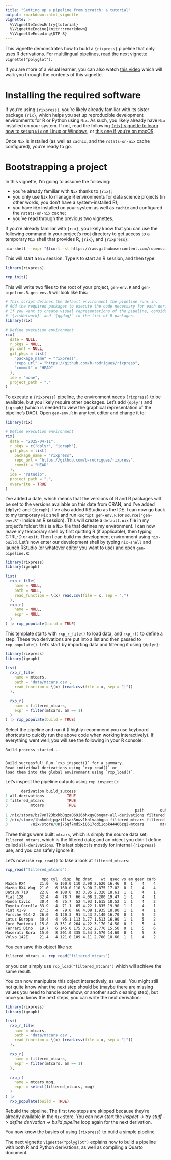 ```yaml
---
title: "Setting up a pipeline from scratch: a tutorial"
output: rmarkdown::html_vignette
vignette: >
  %\VignetteIndexEntry{tutorial}
  %\VignetteEngine{knitr::rmarkdown}
  %\VignetteEncoding{UTF-8}
---
```


This vignette demonstrates how to build a `{rixpress}` pipeline that only uses R
derivations. For multilingual pipelines, read the next vignette
`vignette("polyglot")`.

If you are more of a visual learner, you can also watch [this video](https://www.youtube.com/watch?v=IXKd5ySzzSU) which
will walk you through the contents of this vignette.

# Installing the required software

If you're using `{rixpress}`, you're likely already familiar with its sister
package `{rix}`, which helps you set up reproducible development environments
for R or Python using `Nix`. As such, you likely already have `Nix` installed on your
system. If not, read the following [`{rix}` vignette to learn
how to set up `Nix` on Linux or
Windows](https://docs.ropensci.org/rix/articles/b1-setting-up-and-using-rix-on-linux-and-windows.html),
or [this one if you're on macOS](https://docs.ropensci.org/rix/articles/b2-setting-up-and-using-rix-on-macos.html).

Once `Nix` is installed (as well as `cachix`, and the `rstats-on-nix` cache
configured), you're ready to go.

# Bootstrapping a project

In this vignette, I'm going to assume the following:

- you're already familiar with `Nix` thanks to `{rix}`;
- you only use `Nix` to manage R environments for data science projects (in other
  words, you don't have a system-installed R);
- you have `Nix` installed on your system as well as `cachix` and configured the
  `rstats-on-nix` cache;
- you've read through the previous two vignettes.

If you're already familiar with `{rix}`, you likely know that you can use the
following command in your project's root directory to get access to a temporary
`Nix` shell that provides R, `{rix}`, and `{rixpress}`:

```bash
nix-shell --expr "$(curl -sl https://raw.githubusercontent.com/ropensci/rix/main/inst/extdata/default.nix)"
```

This will start a `Nix` session. Type `R` to start an R session, and then type:

```r
library(rixpress)

rxp_init()
```

This will write two files to the root of your project, `gen-env.R` and
`gen-pipeline.R`. `gen-env.R` will look like this:

```r
# This script defines the default environment the pipeline runs in.
# Add the required packages to execute the code necessary for each derivation.
# If you want to create visual representations of the pipeline, consider adding
# `{visNetwork}` and `{ggdag}` to the list of R packages.
library(rix)

# Define execution environment
rix(
  date = NULL,
  r_pkgs = NULL,
  py_conf = NULL,
  git_pkgs = list(
    "package_name" = "rixpress",
    "repo_url" = "https://github.com/b-rodrigues/rixpress",
    "commit" = "HEAD"
  ),
  ide = "none",
  project_path = "."
)
```

To execute a `{rixpress}` pipeline, the environment needs `{rixpress}` to be
available, but you likely require other packages. Let's add `{dplyr}` and
`{igraph}` (which is needed to view the graphical representation of the
pipeline's DAG). Open `gen-env.R` in any text editor and change it to:

```r
library(rix)

# Define execution environment
rix(
  date = "2025-04-11",
  r_pkgs = c("dplyr", "igraph"),
  git_pkgs = list(
    package_name = "rixpress",
    repo_url = "https://github.com/b-rodrigues/rixpress",
    commit = "HEAD"
  ),
  ide = "rstudio",
  project_path = ".",
  overwrite = TRUE
)
```

I've added a date, which means that the versions of R and R packages will be set
to the versions available on this date from CRAN, and I've added `{dplyr}` and
`{igraph}`. I've also added RStudio as the IDE. I can now go back to my
temporary `Nix` shell and run `Rscript gen-env.R` (or `source("gen-env.R")`
inside an R session). This will create a `default.nix` file in my project's
folder: this is a `Nix` file that defines my environment. I can now leave my
temporary shell by first quitting R (if applicable), then typing CTRL-D or `exit`.
Then I can build my development environment using `nix-build`. Let's now enter
our development shell by typing `nix-shell` and launch RStudio (or whatever
editor you want to use) and open `gen-pipeline.R`:


```r
library(rixpress)
library(igraph)

list(
  rxp_r_file(
    name = NULL,
    path = NULL,
    read_function = \(x) read.csv(file = x, sep = ",")
  ),
  rxp_r(
    name = NULL,
    expr = NULL
  )
) |> rxp_populate(build = TRUE)
```

This template starts with `rxp_r_file()` to load data, and `rxp_r()` to
define a step. These two derivations are put into a list and then passed to
`rxp_populate()`. Let's start by importing data and filtering it using `{dplyr}`:

```r
library(rixpress)
library(igraph)

list(
  rxp_r_file(
    name = mtcars,
    path = 'data/mtcars.csv',
    read_function = \(x) (read.csv(file = x, sep = "|"))
  ),

  rxp_r(
    name = filtered_mtcars,
    expr = filter(mtcars, am == 1)
  )
) |> rxp_populate(build = TRUE)
```

Select the pipeline and run it (I highly recommend you use keyboard shortcuts
to quickly run the above code when working interactively). If everything
went well, you will see the following in your R console:

```
Build process started...


Build successful! Run `rxp_inspect()` for a summary.
Read individual derivations using `rxp_read()` or
load them into the global environment using `rxp_load()`.
```

Let’s inspect the pipeline outputs using `rxp_inspect()`:

```r
       derivation build_success
1 all-derivations          TRUE
2 filtered_mtcars          TRUE
3          mtcars          TRUE
                                                         path       output
1 /nix/store/bz7ynl23bxkb0gza069i6bhxqy8bngmr-all-derivations filtered....
2 /nix/store/lhmkmbdjpgzillsak3nwv1khlvabbgpa-filtered_mtcars filtered....
3          /nix/store/0nj75qf7md5xi0517qdi1qpk44466zqi-mtcars       mtcars
```

Three things were built: `mtcars`, which is simply the source data set;
`filtered_mtcars`, which is the filtered data; and an object you didn't
define called `all-derivations`. This last object is mostly for internal
`{rixpress}` use, and you can safely ignore it.

Let's now use `rxp_read()` to take a look at `filtered_mtcars`:

```r
rxp_read("filtered_mtcars")
```

```
                mpg cyl  disp  hp drat    wt  qsec vs am gear carb
Mazda RX4      21.0   6 160.0 110 3.90 2.620 16.46  0  1    4    4
Mazda RX4 Wag  21.0   6 160.0 110 3.90 2.875 17.02  0  1    4    4
Datsun 710     22.8   4 108.0  93 3.85 2.320 18.61  1  1    4    1
Fiat 128       32.4   4  78.7  66 4.08 2.200 19.47  1  1    4    1
Honda Civic    30.4   4  75.7  52 4.93 1.615 18.52  1  1    4    2
Toyota Corolla 33.9   4  71.1  65 4.22 1.835 19.90  1  1    4    1
Fiat X1-9      27.3   4  79.0  66 4.08 1.935 18.90  1  1    4    1
Porsche 914-2  26.0   4 120.3  91 4.43 2.140 16.70  0  1    5    2
Lotus Europa   30.4   4  95.1 113 3.77 1.513 16.90  1  1    5    2
Ford Pantera L 15.8   8 351.0 264 4.22 3.170 14.50  0  1    5    4
Ferrari Dino   19.7   6 145.0 175 3.62 2.770 15.50  0  1    5    6
Maserati Bora  15.0   8 301.0 335 3.54 3.570 14.60  0  1    5    8
Volvo 142E     21.4   4 121.0 109 4.11 2.780 18.60  1  1    4    2
```

You can save this object like so:

```r
filtered_mtcars <- rxp_read("filtered_mtcars")
```

or you can simply use `rxp_load("filtered_mtcars")` which will achieve the same
result.

You can now manipulate this object interactively, as usual. You might still
not quite know what the next step should be (maybe there are missing values
you need to handle somehow, or another such cleaning step), but once you know
the next steps, you can write the next derivation:

```r
library(rixpress)
library(igraph)

list(
  rxp_r_file(
    name = mtcars,
    path = 'data/mtcars.csv',
    read_function = \(x) (read.csv(file = x, sep = "|"))
  ),

  rxp_r(
    name = filtered_mtcars,
    expr = filter(mtcars, am == 1)
  ),

  rxp_r(
    name = mtcars_mpg,
    expr = select(filtered_mtcars, mpg)
  )
) |>
  rxp_populate(build = TRUE)
```

Rebuild the pipeline. The first two steps are skipped because they're already
available in the `Nix` store. You can now start the *inspect -> try stuff ->
define derivation -> build pipeline* loop again for the next derivation.

You now know the basics of using `{rixpress}` to build a simple pipeline.

The next vignette `vignette("polyglot")` explains how to build a pipeline
with both R and Python derivations, as well as compiling a Quarto document.

